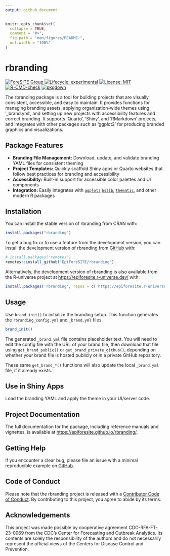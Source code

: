 ```yaml
---
output: github_document
---
```


<!-- README.md is generated from README.Rmd. Please edit that file -->

```r
knitr::opts_chunk$set(
  collapse = TRUE,
  comment = "#>",
  fig.path = "man/figures/README-",
  out.width = "100%"
)
```

# rbranding

<!-- badges: start -->
[![ForeSITE Group](https://github.com/EpiForeSITE/software/raw/e82ed88f75e0fe5c0a1a3b38c2b94509f122019c/docs/assets/foresite-software-badge.svg)](https://github.com/EpiForeSITE)
[![Lifecycle: experimental](https://img.shields.io/badge/lifecycle-experimental-orange.svg)](https://lifecycle.r-lib.org/articles/stages.html#experimental)
[![License: MIT](https://img.shields.io/badge/License-MIT-yellow.svg)](https://github.com/EpiForeSITE/rbranding/blob/master/LICENSE.md)
[![R-CMD-check](https://github.com/EpiForeSITE/rbranding/actions/workflows/R-CMD-check.yaml/badge.svg)](https://github.com/EpiForeSITE/rbranding/actions/workflows/R-CMD-check.yaml)
[![pkgdown](https://github.com/EpiForeSITE/rbranding/actions/workflows/pkgdown.yaml/badge.svg)](https://github.com/EpiForeSITE/rbranding/actions/workflows/pkgdown.yaml)
<!-- badges: end -->

The rbranding package is a tool for building projects that are visually consistent, accessible, and easy to maintain. It provides functions for managing branding assets, applying organization-wide themes using '_brand.yml', and setting up new projects with accessibility features and correct branding. It supports 'Quarto', 'Shiny', and 'RMarkdown' projects, and integrates with other packages such as 'ggplot2' for producing branded graphics and visualizations.

## Package Features
- **Branding File Management:** Download, update, and validate branding YAML files for consistent theming
- **Project Templates:** Quickly scaffold Shiny apps or Quarto websites that follow best practices for branding and accessibility
- **Accessibility:** Built-in support for accessible color palettes and UI components
- **Integration:** Easily integrates with [`ggplot2`](https://ggplot2.tidyverse.org) [`bslib`](https://rstudio.github.io/bslib/), [`thematic`](https://rstudio.github.io/thematic/), and other modern R packages

## Installation

You can install the stable version of rbranding from CRAN with:

``` r
install.packages("rbranding")
```

To get a bug fix or to use a feature from the development version, you can install the development version of rbranding from [GitHub](https://github.com/EpiForeSITE/rbranding) with:

``` r
# install.packages("remotes")
remotes::install_github("EpiForeSITE/rbranding")
```

Alternatively, the development version of rbranding is also available from the R-universe project at [https://epiforesite.r-universe.dev/](https://epiforesite.r-universe.dev/) with:

``` r
install.packages('rbranding', repos = c('https://epiforesite.r-universe.dev', 'https://cloud.r-project.org'))
```

## Usage

Use `brand_init()` to initialize the branding setup. This function generates the `rbranding_config.yml` and `_brand.yml` files.

```r
brand_init()
```

The generated `_brand.yml` file contains placeholder text. You will need to edit the config file with the URL of your brand file, then download that file using `get_brand_public()` or `get_brand_private_github()`, depending on whether your brand file is hosted publicly or in a private GitHub repository.

These same `get_brand_*()` functions will also update the local `_brand.yml` file, if it already exists.

## Use in Shiny Apps

Load the branding YAML and apply the theme in your UI/server code.

## Project Documentation

The full documentation for the package, including reference manuals and vignettes, is available at [https://epiforesite.github.io/rbranding/](https://epiforesite.github.io/rbranding/).

## Getting Help

If you encounter a clear bug, please file an issue with a minimal reproducible example on [GitHub](https://github.com/EpiForeSITE/rbranding/issues).

## Code of Conduct

Please note that the rbranding project is released with a [Contributor Code of Conduct](https://epiforesite.github.io/rbranding/CODE_OF_CONDUCT.html). By contributing to this project, you agree to abide by its terms.

## Acknowledgements

This project was made possible by cooperative agreement CDC-RFA-FT-23-0069 from the CDC's Center for Forecasting and Outbreak Analytics. Its contents are solely the responsibility of the authors and do not necessarily represent the official views of the Centers for Disease Control and Prevention.
